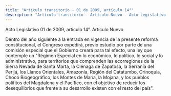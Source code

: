 ```yaml
---
title: "Artículo transitorio - 01 de 2009, artículo 14°"
description: "Artículo transitorio - Artículo Nuevo - Acto Legislativo 01 de 2009, artículo 14°"
---
```


<Warning>Acto Legislativo 01 de 2009, artículo 14°. Artículo Nuevo </Warning>

Dentro del año siguiente a la entrada en vigencia de la presente reforma constitucional, el Congreso expedirá, previo estudio por parte de una comisión especial que el Gobierno creará para tal efecto, una ley que contemple un "Régimen Especial en lo económico, lo político, lo social y lo administrativo, para territorios que comprenden las ecorregiones de la Sierra Nevada de Santa Marta, la Ciénaga de Zapatosa, la Serranía del Perijá, los Llanos Orientales, Amazonía, Región del Catatumbo, Orinoquia, Chocó Biogeográfico, los Montes de María, la Mojana, y los pueblos polifitos del Magdalena y el Pacífico, con el objetivo de reducir los desequilibrios que frente a su desarrollo existen con el resto del país". 
